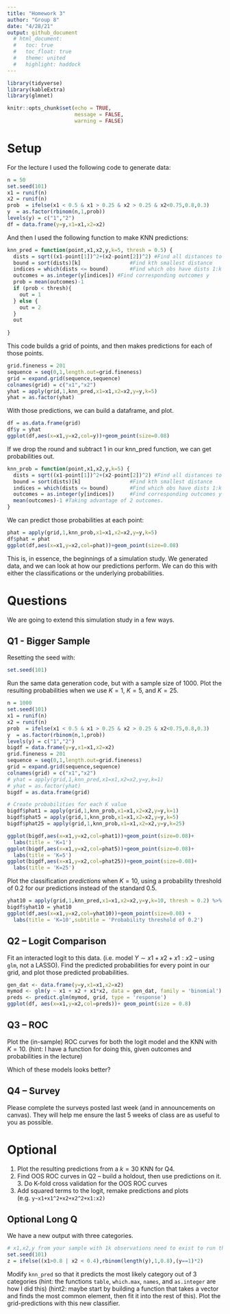 ```yaml
---
title: "Homework 3"
author: "Group 8"
date: "4/28/21"
output: github_document
  # html_document:
  #   toc: true
  #   toc_float: true
  #   theme: united
  #   highlight: haddock
---
```


```r
library(tidyverse)
library(kableExtra)
library(glmnet)

knitr::opts_chunk$set(echo = TRUE,
                      message = FALSE,
                      warning = FALSE)
```

# Setup

For the lecture I used the following code to generate data:

```r
n = 50
set.seed(101)
x1 = runif(n)
x2 = runif(n)
prob  = ifelse(x1 < 0.5 & x1 > 0.25 & x2 > 0.25 & x2<0.75,0.8,0.3)
y  = as.factor(rbinom(n,1,prob))
levels(y) = c("1","2")
df = data.frame(y=y,x1=x1,x2=x2)
```

And then I used the following function to make KNN predictions:

```r
knn_pred = function(point,x1,x2,y,k=5, thresh = 0.5) {
  dists = sqrt((x1-point[1])^2+(x2-point[2])^2) #Find all distances to current obs
  bound = sort(dists)[k]                #Find kth smallest distance
  indices = which(dists <= bound)       #Find which obs have dists 1:k
  outcomes = as.integer(y[indices]) #Find corresponding outcomes y
  prob = mean(outcomes)-1
  if (prob < thresh){
    out = 1
  } else {
    out = 2
  }
  out
  
}
```

This code builds a grid of points, and then makes predictions for each of those points.

```r
grid.fineness = 201
sequence = seq(0,1,length.out=grid.fineness)
grid = expand.grid(sequence,sequence)
colnames(grid) = c("x1","x2")
yhat = apply(grid,1,knn_pred,x1=x1,x2=x2,y=y,k=5)
yhat = as.factor(yhat)
```

With those predictions, we can build a dataframe, and plot.

```r
df = as.data.frame(grid)
df$y = yhat
ggplot(df,aes(x=x1,y=x2,col=y))+geom_point(size=0.08)
```

If we drop the round and subtract 1 in our knn_pred function, we can get probabilities out.

```r
knn_prob = function(point,x1,x2,y,k=5) {
  dists = sqrt((x1-point[1])^2+(x2-point[2])^2) #Find all distances to current obs
  bound = sort(dists)[k]                #Find kth smallest distance
  indices = which(dists <= bound)       #Find which obs have dists 1:k
  outcomes = as.integer(y[indices])     #Find corresponding outcomes y
  mean(outcomes)-1 #Taking advantage of 2 outcomes.
}
```

We can predict those probabilities at each point:

```r
phat = apply(grid,1,knn_prob,x1=x1,x2=x2,y=y,k=5)
df$phat = phat
ggplot(df,aes(x=x1,y=x2,col=phat))+geom_point(size=0.08)
```

This is, in essence, the beginnings of a simulation study. We generated data, and we can look at how our predictions perform. We can do this with either the classifications or the underlying probabilities.

# Questions

We are going to extend this simulation study in a few ways. 

## Q1 - Bigger Sample

Resetting the seed with:
```r
set.seed(101)
```

Run the same data generation code, but with a sample size of 1000. Plot the resulting probabilities when we use $K=1$, $K=5$, and $K=25$. 

```r
n = 1000
set.seed(101)
x1 = runif(n)
x2 = runif(n)
prob  = ifelse(x1 < 0.5 & x1 > 0.25 & x2 > 0.25 & x2<0.75,0.8,0.3)
y  = as.factor(rbinom(n,1,prob))
levels(y) = c("1","2")
bigdf = data.frame(y=y,x1=x1,x2=x2)
grid.fineness = 201
sequence = seq(0,1,length.out=grid.fineness)
grid = expand.grid(sequence,sequence)
colnames(grid) = c("x1","x2")
# yhat = apply(grid,1,knn_pred,x1=x1,x2=x2,y=y,k=1)
# yhat = as.factor(yhat)
bigdf = as.data.frame(grid)

# Create probabilities for each K value
bigdf$phat1 = apply(grid,1,knn_prob,x1=x1,x2=x2,y=y,k=1)
bigdf$phat5 = apply(grid,1,knn_prob,x1=x1,x2=x2,y=y,k=5)
bigdf$phat25 = apply(grid,1,knn_prob,x1=x1,x2=x2,y=y,k=25)
```

```r
ggplot(bigdf,aes(x=x1,y=x2,col=phat1))+geom_point(size=0.08)+
  labs(title = 'K=1')
ggplot(bigdf,aes(x=x1,y=x2,col=phat5))+geom_point(size=0.08)+
  labs(title = 'K=5')
ggplot(bigdf,aes(x=x1,y=x2,col=phat25))+geom_point(size=0.08)+
  labs(title = 'K=25')
```


Plot the classification *predictions* when $K=10$, using a probability threshold of 0.2 for our predictions instead of the standard 0.5. 

```r
yhat10 = apply(grid,1,knn_pred,x1=x1,x2=x2,y=y,k=10, thresh = 0.2) %>% as.factor()
bigdf$yhat10 = yhat10
ggplot(df,aes(x=x1,y=x2,col=yhat10))+geom_point(size=0.08) +
  labs(title = 'K=10',subtitle = 'Probability threshold of 0.2')
```

## Q2 -- Logit Comparison

Fit an interacted logit to this data. (i.e. model $Y\sim x1+x2+x1:x2$ -- using `glm`, not a LASSO). Find the predicted probabilities for every point in our grid, and plot those predicted probabilities. 

```r
gen_dat <- data.frame(y=y,x1=x1,x2=x2)
mymod <- glm(y ~ x1 + x2 + x1*x2, data = gen_dat, family = 'binomial')
preds <- predict.glm(mymod, grid, type = 'response')
ggplot(df, aes(x=x1,y=x2,col=preds))+ geom_point(size = 0.8)
```


## Q3 -- ROC

Plot the (in-sample) ROC curves for both the logit model and the KNN with $K=10$. (hint: I have a function for doing this, given outcomes and probabilities in the lecture)


Which of these models looks better? 

## Q4 -- Survey
Please complete the surveys posted last week (and in announcements on canvas). They will help me ensure the last 5 weeks of class are as useful to you as possible. 



# Optional

1. Plot the resulting predictions from a $k=30$ KNN for Q4.
2. Find OOS ROC curves in Q2 -- build a holdout, then use predictions on it. 3. Do K-fold cross validation for the OOS ROC curves
4. Add squared terms to the logit, remake predictions and plots (e.g. `y~x1+x1^2+x2+x2^2+x1:x2)`

## Optional Long Q

We have a new output with three categories.
```r
# x1,x2,y from your sample with 1k observations need to exist to run this.
set.seed(101)
z = ifelse((x1>0.8 | x2 < 0.4),rbinom(length(y),1,0.8),(y==1)*2)
```
Modify `knn_pred` so that it predicts the most likely category out of 3 categories (hint: the functions `table`, `which.max`, `names`, and `as.integer` are how I did this) (hint2: maybe start by building a function that takes a vector and finds the most common element, then fit it into the rest of this). Plot the grid-predictions with this new classifier.



